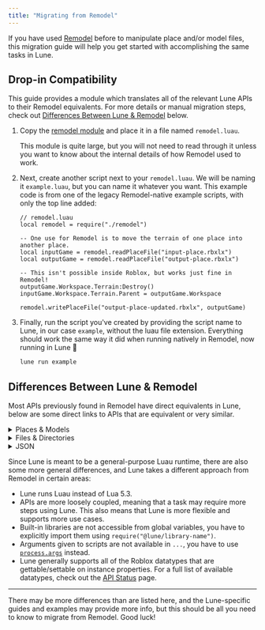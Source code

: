 ```yaml
---
title: "Migrating from Remodel"
---
```



If you have used [Remodel](https://github.com/rojo-rbx/remodel) before to manipulate place and/or
model files, this migration guide will help you get started with accomplishing the same tasks in
Lune.

## Drop-in Compatibility

This guide provides a module which translates all of the relevant Lune APIs to their Remodel
equivalents. For more details or manual migration steps, check out
[Differences Between Lune & Remodel](#differences-between-lune--remodel) below.

<Steps>

1. Copy the [remodel module](https://github.com/lune-org/docs/blob/main/modules/remodel.luau) and place it in a file named `remodel.luau`.

   This module is quite large, but you will not need to read through it unless you want to know about
   the internal details of how Remodel used to work.

2. Next, create another script next to your `remodel.luau`. We will be naming it `example.luau`, but
   you can name it whatever you want. This example code is from one of the legacy Remodel-native
   example scripts, with only the top line added:

   ```luau
   // remodel.luau
   local remodel = require("./remodel")

   -- One use for Remodel is to move the terrain of one place into another place.
   local inputGame = remodel.readPlaceFile("input-place.rbxlx")
   local outputGame = remodel.readPlaceFile("output-place.rbxlx")

   -- This isn't possible inside Roblox, but works just fine in Remodel!
   outputGame.Workspace.Terrain:Destroy()
   inputGame.Workspace.Terrain.Parent = outputGame.Workspace

   remodel.writePlaceFile("output-place-updated.rbxlx", outputGame)
   ```

3. Finally, run the script you've created by providing the script name to Lune, in our case `example`,
   without the luau file extension. Everything should work the same way it did when running natively in
   Remodel, now running in Lune 🚀

   ```bash title="Terminal"
   lune run example
   ```

</Steps>

## Differences Between Lune & Remodel

Most APIs previously found in Remodel have direct equivalents in Lune, below are some direct links
to APIs that are equivalent or very similar.

<details>
<summary>Places & Models</summary>

- `remodel.readPlaceFile` ➡ [`fs.readFile`](../api-reference/fs.md#readfile) &
  [`roblox.deserializePlace`](../api-reference/roblox.md#deserializeplace)
- `remodel.readModelFile` ➡ [`fs.readFile`](../api-reference/fs.md#readfile) &
  [`roblox.deserializeModel`](../api-reference/roblox.md#deserializemodel)
- `remodel.readPlaceAsset` ➡ [`net.request`](../api-reference/net.md#request) &
  [`roblox.deserializePlace`](../api-reference/roblox.md#deserializeplace)
- `remodel.readModelAsset` ➡ [`net.request`](../api-reference/net.md#request) &
  [`roblox.deserializeModel`](../api-reference/roblox.md#deserializemodel)
- `remodel.writePlaceFile` ➡ [`roblox.serializePlace`](../api-reference/roblox.md#serializeplace)
  & [`fs.writeFile`](../api-reference/fs.md#writefile)
- `remodel.writeModelFile` ➡ [`roblox.serializeModel`](../api-reference/roblox.md#serializemodel)
  & [`fs.writeFile`](../api-reference/fs.md#writefile)
- `remodel.writeExistingPlaceAsset` ➡
  [`roblox.serializePlace`](../api-reference/roblox.md#serializeplace) &
  [`net.request`](../api-reference/net.md#request)
- `remodel.writeExistingModelAsset` ➡
  [`roblox.serializeModel`](../api-reference/roblox.md#serializemodel) &
  [`net.request`](../api-reference/net.md#request)
- `remodel.getRawProperty` ➡ no equivalent, you can get properties directly by indexing
- `remodel.setRawProperty` ➡ no equivalent, you can set properties directly by indexing

</details>

<details>
<summary>Files & Directories</summary>

- `remodel.readFile` ➡ [`fs.readFile`](../api-reference/fs.md#readfile)
- `remodel.readDir` ➡ [`fs.readDir`](../api-reference/fs.md#readdir)
- `remodel.writeFile` ➡ [`fs.writeFile`](../api-reference/fs.md#writefile)
- `remodel.createDirAll` ➡ [`fs.writeDir`](../api-reference/fs.md#writedir)
- `remodel.removeFile` ➡ [`fs.removeFile`](../api-reference/fs.md#removefile)
- `remodel.removeDir` ➡ [`fs.removeDir`](../api-reference/fs.md#removedir)
- `remodel.isFile` ➡ [`fs.isFile`](../api-reference/fs.md#isfile)
- `remodel.isDir` ➡ [`fs.isDir`](../api-reference/fs.md#isdir)

</details>

<details>
<summary>JSON</summary>

- `json.fromString` ➡ [`serde.decode`](../api-reference/serde.md#decode)
- `json.toString` ➡ [`serde.encode`](../api-reference/serde.md#encode)
- `json.toStringPretty` ➡ [`serde.encode`](../api-reference/serde.md#encode)

</details>

Since Lune is meant to be a general-purpose Luau runtime, there are also some more general
differences, and Lune takes a different approach from Remodel in certain areas:

- Lune runs Luau instead of Lua 5.3.
- APIs are more loosely coupled, meaning that a task may require more steps using Lune. This also
  means that Lune is more flexible and supports more use cases.
- Built-in libraries are not accessible from global variables, you have to explicitly import them
  using `require("@lune/library-name")`.
- Arguments given to scripts are not available in `...`, you have to use
  [`process.args`](../api-reference/process.md#args) instead.
- Lune generally supports all of the Roblox datatypes that are gettable/settable on instance
  properties. For a full list of available datatypes, check out the
  [API Status](./4-api-status.md) page.

---

There may be more differences than are listed here, and the Lune-specific guides and examples may
provide more info, but this should be all you need to know to migrate from Remodel. Good luck!
